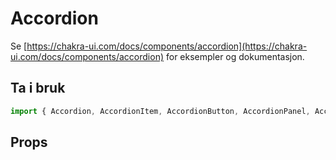 
<Meta of={AccordionStories} />

# Accordion

Se [https://chakra-ui.com/docs/components/accordion](https://chakra-ui.com/docs/components/accordion) for eksempler og dokumentasjon.

## Ta i bruk

```jsx
import { Accordion, AccordionItem, AccordionButton, AccordionPanel, AccordionIcon } from "@kvib/react";
```

## Props

<Canvas of={AccordionStories.Accordion} />
<Controls of={AccordionStories.Accordion} />
